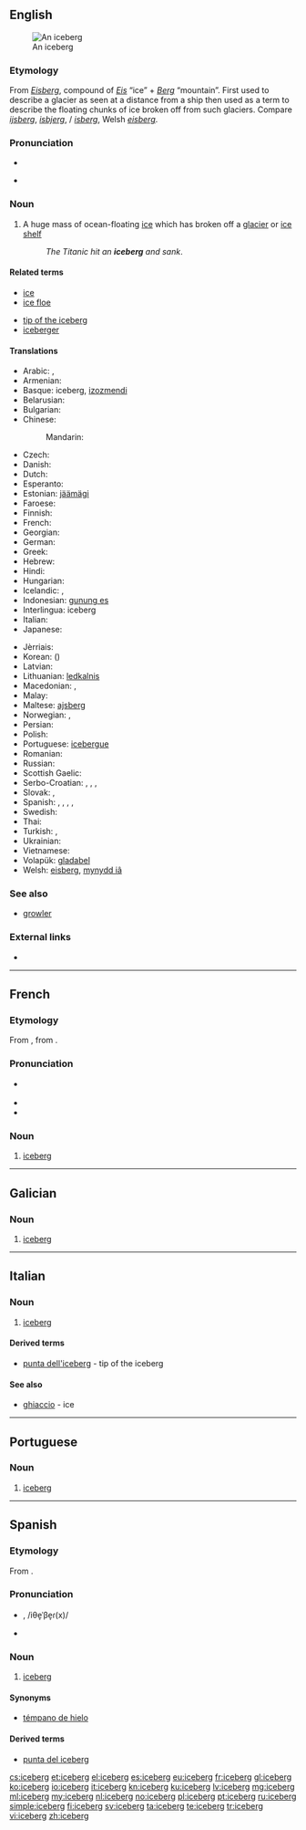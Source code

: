 ==English==
{{wikipedia}}
[[Image:Iceberg upernavik 2007-08-11 1.jpg|thumb|An iceberg]]

===Etymology===
From {{etyl|de}} ''[[Eisberg]]'', compound of ''[[Eis]]'' “ice” + ''[[Berg]]'' “mountain”. First used to describe a glacier as seen at a distance from a ship then used as a term to describe the floating chunks of ice broken off from such glaciers. Compare {{etyl|nl}} ''[[ijsberg]]'', {{etyl|da}} ''[[isbjerg]]'', {{etyl|no}}/{{etyl|sv}} ''[[isberg]]'', Welsh ''[[eisberg]]''.

===Pronunciation===
* {{rhymes|ɜː(r)ɡ}}
* {{a|UK}} {{IPA|/ˈaɪsbɜːɡ/}}

===Noun===
{{en-noun}}

# A huge mass of ocean-floating [[ice]] which has broken off a [[glacier]] or [[ice shelf]]
#: ''The Titanic hit an '''iceberg''' and sank''.

====Related terms====
{{top2}}
* [[ice]]
* [[ice floe]]
{{mid2}}
* [[tip of the iceberg]]
* [[iceberger]]
{{bottom}}

====Translations====
{{trans-top|huge mass of floating ice}}
* Arabic: {{t-|ar|جبل جليد|m|tr=jábal jaliid}},  {{t-|ar|جبل جليدي|m|tr=jábal jaliidiy}}
* Armenian: {{t-|hy|այսբերգ|tr=aysberg}}
* Basque: iceberg, [[izozmendi]]
* Belarusian: {{t-|be|айсберг|m|tr=ájsberh}}
* Bulgarian: {{t-|bg|айсберг|m|tr=ájsberg}}
* Chinese:
*: Mandarin: {{t-|cmn|冰山|tr=bīngshān|sc=Hani}}
* Czech: {{t-|cs|kra|f}}
* Danish: {{t-|da|isbjerg}}
* Dutch: {{t+|nl|ijsberg|m}}
* Esperanto: {{t-|eo|glacimonto}}
* Estonian: [[jäämägi]]
* Faroese: {{t-|fo|ísfjall|n}}
* Finnish: {{t+|fi|jäävuori}}
* French: {{t+|fr|iceberg|m}}
* Georgian: {{t-|ka|აისბერგი|sc=Geor}}
* German: {{t+|de|Eisberg|m}}
* Greek: {{t+|el|παγόβουνο|n|tr=pagóvouno}}
* Hebrew: {{t+|he|קרחון ימי}}
* Hindi: {{t-|hi|हिमशैल|tr=himaśail}}
* Hungarian: {{t+|hu|jéghegy}}
* Icelandic: {{t+|is|borgarísjaki|m}}, {{t+|is|ísjaki|m}}
* Indonesian: [[gunung es]]
* Interlingua: iceberg
* Italian: {{t+|it|iceberg|m}}
* Japanese: {{t-|ja|氷山|tr=ひょうざん, hyōzan}}
{{trans-mid}}
* Jèrriais: {{tø|roa-jer|montangne dé gliaiche|f}}
* Korean: {{t+|ko|빙산|tr=bingsan|sc=Hang}} ({{t-|ko|氷山|sc=Hani}})
* Latvian: {{t+|lv|aisbergs}}
* Lithuanian: [[ledkalnis]] {{m}}
* Macedonian: {{t-|mk|санта мраз|f|tr=sánta mraz}},  {{t-|mk|санта|f|tr=sánta}}
* Malay: {{t|ms|aisberg}}
* Maltese: [[ajsberg]]
* Norwegian: {{t+|no|isfjell}}, {{t-|no|isberg}}
* Persian: {{t-|fa|یخکوه|tr=yakhkuh}}
* Polish: {{t+|pl|góra lodowa|f}}
* Portuguese: [[icebergue]] {{m}}
* Romanian: {{t+|ro|aisberg|n}}
* Russian: {{t+|ru|айсберг|m|tr=ájsberg}}
* Scottish Gaelic: {{t-|gd|eigh-bheinn|f}}
* Serbo-Croatian: {{t-|sh|санта|f|sc=Cyrl}},  {{t-|sh|santa|f|alt=sȃnta}},  {{t-|sh|санта леда|f|sc=Cyrl}},  {{t-|sh|santa leda|f}}
* Slovak: {{t-|sk|ľadovec|m}},  {{t-|sk|kryha|f}}
* Spanish: {{t+|es|banquisa|f}}, {{t+|es|iceberg|m}}, {{t-|es|iceburgo|m}}, {{t-|es|témpano de hielo|m}}, {{t-|es|témpano|m}}
* Swedish: {{t+|sv|isberg|n}}
* Thai: {{t-|th|ภูเขาน้ำแข็ง|tr=poo kăo náam kăeng}}
* Turkish: {{t+|tr|aysberg}},  {{t+|tr|buzdağı}}
* Ukrainian: {{t+|uk|айсберг|m|tr=ájsberh}}
* Vietnamese: {{t-|vi|núi băng trôi}}
* Volapük: [[gladabel]]
* Welsh: [[eisberg]], [[mynydd iâ]]
{{trans-bottom}}

===See also===
* [[growler]]

===External links===
* {{commonslite}}

----

==French==

===Etymology===
From {{etyl|en|fr}} {{term|iceberg|lang=en}}, from {{etyl|de|fr}} {{term|Eisberg|lang=de}}.

===Pronunciation===
* {{IPA|/aj.sbɛʁɡ/|/is.bɛʁɡ/|lang=fr}} {{X-SAMPA|/Aj.sbERg/|/is.bERg/}}
* {{rhymes|ɛʁɡ|lang=fr}}
* {{homophones|icebergs|lang=fr}}

===Noun===
{{fr-noun|m}}

# [[iceberg#English|iceberg]]

----

==Galician==

===Noun===
{{gl-noun|m}}

# [[#English|iceberg]]

----

==Italian==

===Noun===
{{head|it|noun|g=m}} {{inv}}

# [[iceberg#English|iceberg]]

====Derived terms====
* [[punta dell'iceberg]] - tip of the iceberg

====See also====
* [[ghiaccio]] - ice

----

==Portuguese==

===Noun===
{{pt-noun|m}}

# [[iceberg#English|iceberg]]

----

==Spanish==

===Etymology===
From {{etyl|en|es}} {{term|iceberg|lang=en}}.

===Pronunciation===
* {{a|Castilian}} {{IPA|/ˈiθe̞βe̞ɾ(x)/|lang=es}}, /iθe̞ˈβe̞ɾ(x)/
* {{a|Latin America}} {{IPA|/ˈajsβe̞ɾg/|lang=es}}

===Noun===
{{es-noun|m}}

# [[iceberg#English|iceberg]]

====Synonyms====
* [[témpano de hielo]] {{m}}

====Derived terms====
* [[punta del iceberg]] {{f}}

[[cs:iceberg]]
[[et:iceberg]]
[[el:iceberg]]
[[es:iceberg]]
[[eu:iceberg]]
[[fr:iceberg]]
[[gl:iceberg]]
[[ko:iceberg]]
[[io:iceberg]]
[[it:iceberg]]
[[kn:iceberg]]
[[ku:iceberg]]
[[lv:iceberg]]
[[mg:iceberg]]
[[ml:iceberg]]
[[my:iceberg]]
[[nl:iceberg]]
[[no:iceberg]]
[[pl:iceberg]]
[[pt:iceberg]]
[[ru:iceberg]]
[[simple:iceberg]]
[[fi:iceberg]]
[[sv:iceberg]]
[[ta:iceberg]]
[[te:iceberg]]
[[tr:iceberg]]
[[vi:iceberg]]
[[zh:iceberg]]